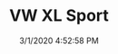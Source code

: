 ---
width: 2000
height: 1333
title: VW XL Sport
description: The VW XL Sport concept hybrid car.
date: 3/1/2020 4:52:58 PM
cameraMake: Sony
cameraModel: ILCE-7M3
lens: ZEISS Batis 2/40 CF
settingsfStop: f/2.5
settingsISO: ISO 800
settingsShutter: 1/40
settingsFocalLength: 40 mm
---